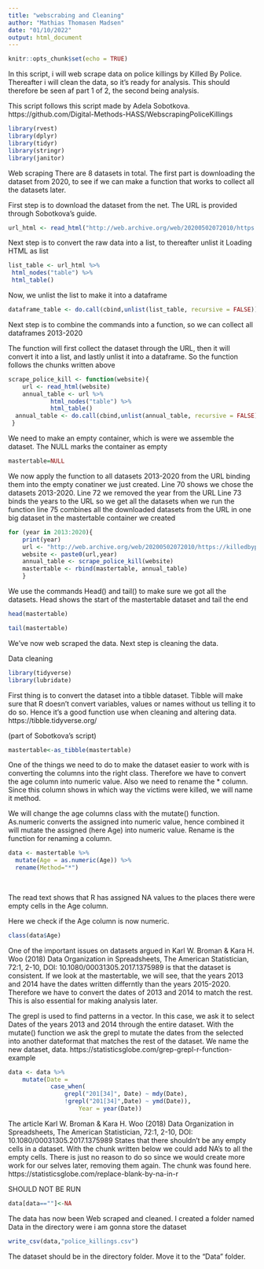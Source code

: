 ---
title: "webscrabing and Cleaning"
author: "Mathias Thomasen Madsen"
date: "01/10/2022"
output: html_document
---

```{r setup, include=FALSE}
knitr::opts_chunk$set(echo = TRUE)
```
In this script, i will web scrape data on police killings by Killed By Police. Thereafter i will clean the data, so it's ready for analysis. This should therefore be seen af part 1 of 2, the second being analysis.

This script follows this script made by Adela Sobotkova.
https://github.com/Digital-Methods-HASS/WebscrapingPoliceKillings
```{r}
library(rvest)
library(dplyr)
library(tidyr)
library(stringr)
library(janitor)
```

Web scraping
There are 8 datasets in total. The first part is downloading the dataset from 2020, to see if we can make a function that works to collect all the datasets later. 

First step is to download the dataset from the net. The URL is provided through Sobotkova's guide.

```{r}
url_html <- read_html("http://web.archive.org/web/20200502072010/https://killedbypolice.net/kbp2020")
```

Next step is to convert the raw data into a list, to thereafter unlist it
Loading HTML as list
```{r}
list_table <- url_html %>% 
 html_nodes("table") %>%
 html_table()
```

Now, we unlist the list to make it into a dataframe 
```{r}
dataframe_table <- do.call(cbind,unlist(list_table, recursive = FALSE)) 
```

Next step is to combine the commands into a function, so we can collect all dataframes 2013-2020

The function will first collect the dataset through the URL, then it will convert it into a list, and lastly unlist it into a dataframe. So the function follows the chunks written above
```{r}
scrape_police_kill <- function(website){
	url <- read_html(website)
	annual_table <- url %>% 
 			html_nodes("table") %>%
 			html_table() 
  annual_table <- do.call(cbind,unlist(annual_table, recursive = FALSE))
 }

```

We need to make an empty container, which is were we assemble the dataset. The NULL marks the container as empty
```{r}
mastertable=NULL
```
We now apply the function to all datasets 2013-2020 from the URL binding them into the empty conatiner we just created. 
Line 70 shows we chose the datasets 2013-2020. 
Line 72 we removed the year from the URL
Line 73 binds the years to the URL so we get all the datasets when we run the function
line 75 combines all the downloaded datasets from the URL in one big dataset in the mastertable container we created

```{r}
for (year in 2013:2020){ 
	print(year)
	url <- "http://web.archive.org/web/20200502072010/https://killedbypolice.net/kbp"   
	website <- paste0(url,year)  
	annual_table <- scrape_police_kill(website) 
	mastertable <- rbind(mastertable, annual_table) 
	}
```
We use the commands Head() and tail() to make sure we got all the datasets. Head shows the start of the mastertable dataset and tail the end
```{r}
head(mastertable)
```
```{r}
tail(mastertable)
```
We've now web scraped the data. Next step is cleaning the data. 


Data cleaning
```{r}
library(tidyverse)
library(lubridate)
```
First thing is to convert the dataset into a tibble dataset. Tibble will make sure that R doesn't convert variables, values or names without us telling it to do so. Hence it's a good function use when cleaning and altering data. https://tibble.tidyverse.org/

(part of Sobotkova's script)
```{r}
mastertable<-as_tibble(mastertable)
```

One of the things we need to do to make the dataset easier to work with is converting the columns into the right class. Therefore we have to convert the age column into numeric value. Also we need to rename the * column. Since this column shows in which way the victims were killed, we will name it method. 

We will change the age columns class with the mutate() function. As.numeric converts the assigned into numeric value, hence combined it will mutate the assigned (here Age) into numeric value. Rename is the function for renaming a column.

```{r}
data <- mastertable %>% 
  mutate(Age = as.numeric(Age)) %>% 
  rename(Method="*")
    
    
```
The read text shows that R has assigned NA values to the places there were empty cells in the Age column. 

Here we check if the Age column is now numeric. 
```{r}
class(data$Age)
```
One of the important issues on datasets argued in 
Karl W. Broman & Kara H. Woo (2018) Data Organization in Spreadsheets, The American Statistician, 72:1, 2-10, DOI: 10.1080/00031305.2017.1375989
is that the dataset is consistent. If we look at the mastertable, we will see, that the years 2013 and 2014 have the dates written differntly than the years 2015-2020. Therefore we have to convert the dates of 2013 and 2014 to match the rest. This is also essential for making analysis later.

The grepl is used to find patterns in a vector. In this case, we ask it to select Dates of the years 2013 and 2014 through the entire dataset. With the mutate() function we ask the grepl to mutate the dates from the selected into another dateformat that matches the rest of the dataset. We name the new dataset, data. 
https://statisticsglobe.com/grep-grepl-r-function-example
```{r}
data <- data %>%
	mutate(Date =
			case_when(
				grepl("201[34]", Date) ~ mdy(Date),
				!grepl("201[34]",Date) ~ ymd(Date)),
					Year = year(Date))
```
The article 
Karl W. Broman & Kara H. Woo (2018) Data Organization in Spreadsheets, The American Statistician, 72:1, 2-10, DOI: 10.1080/00031305.2017.1375989
States that there shouldn't be any empty cells in a dataset. With the chunk written below we could add NA's to all the empty cells. There is just no reason to do so since we would create more work for our selves later, removing them again. The chunk was found here.
https://statisticsglobe.com/replace-blank-by-na-in-r

SHOULD NOT BE RUN
```{r}
data[data==""]<-NA
```

The data has now been Web scraped and cleaned. I created a folder named Data in the directory were i am gonna store the dataset

```{r}
write_csv(data,"police_killings.csv")
```

The dataset should be in the directory folder. Move it to the "Data" folder.
